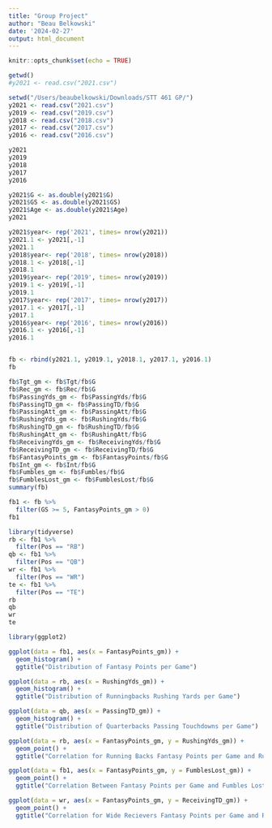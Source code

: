 ```yaml
---
title: "Group Project"
author: "Beau Belkowski"
date: '2024-02-27'
output: html_document
---
```


```r
knitr::opts_chunk$set(echo = TRUE)
```

```r
getwd()
#y2021 <- read.csv("2021.csv")
```

```r
setwd("/Users/beaubelkowski/Downloads/STT 461 GP/")
y2021 <- read.csv("2021.csv")
y2019 <- read.csv("2019.csv")
y2018 <- read.csv("2018.csv")
y2017 <- read.csv("2017.csv")
y2016 <- read.csv("2016.csv")

y2021
y2019
y2018
y2017
y2016
```

```r
y2021$G <- as.double(y2021$G)
y2021$GS <- as.double(y2021$GS)
y2021$Age <- as.double(y2021$Age)
y2021
```

```r
y2021$year<- rep('2021', times= nrow(y2021))
y2021.1 <- y2021[,-1]
y2021.1
y2018$year<- rep('2018', times= nrow(y2018))
y2018.1 <- y2018[,-1]
y2018.1
y2019$year<- rep('2019', times= nrow(y2019))
y2019.1 <- y2019[,-1]
y2019.1
y2017$year<- rep('2017', times= nrow(y2017))
y2017.1 <- y2017[,-1]
y2017.1
y2016$year<- rep('2016', times= nrow(y2016))
y2016.1 <- y2016[,-1]
y2016.1


fb <- rbind(y2021.1, y2019.1, y2018.1, y2017.1, y2016.1)
fb
```
```r
fb$Tgt_gm <- fb$Tgt/fb$G
fb$Rec_gm <- fb$Rec/fb$G
fb$PassingYds_gm <- fb$PassingYds/fb$G
fb$PassingTD_gm <- fb$PassingTD/fb$G
fb$PassingAtt_gm <- fb$PassingAtt/fb$G
fb$RushingYds_gm <- fb$RushingYds/fb$G
fb$RushingTD_gm <- fb$RushingTD/fb$G
fb$RushingAtt_gm <- fb$RushingAtt/fb$G
fb$ReceivingYds_gm <- fb$ReceivingYds/fb$G
fb$ReceivingTD_gm <- fb$ReceivingTD/fb$G
fb$FantasyPoints_gm <- fb$FantasyPoints/fb$G
fb$Int_gm <- fb$Int/fb$G
fb$Fumbles_gm <- fb$Fumbles/fb$G
fb$FumblesLost_gm <- fb$FumblesLost/fb$G
summary(fb)
```

```r
fb1 <- fb %>%
  filter(GS >= 5, FantasyPoints_gm > 0)
fb1
```


```r
library(tidyverse)
rb <- fb1 %>%
  filter(Pos == "RB")
qb <- fb1 %>%
  filter(Pos == "QB")
wr <- fb1 %>%
  filter(Pos == "WR")
te <- fb1 %>%
  filter(Pos == "TE")
rb
qb
wr
te
```

```r
library(ggplot2)

ggplot(data = fb1, aes(x = FantasyPoints_gm)) + 
  geom_histogram() +
  ggtitle("Distribution of Fantasy Points per Game")

ggplot(data = rb, aes(x = RushingYds_gm)) + 
  geom_histogram() +
  ggtitle("Distribution of Runningbacks Rushing Yards per Game")

ggplot(data = qb, aes(x = PassingTD_gm)) + 
  geom_histogram() +
  ggtitle("Distribution of Quarterbacks Passing Touchdowns per Game")

ggplot(data = rb, aes(x = FantasyPoints_gm, y = RushingYds_gm)) + 
  geom_point() +
  ggtitle("Correlation for Running Backs Fantasy Points per Game and Rushing Yards per Game")

ggplot(data = fb1, aes(x = FantasyPoints_gm, y = FumblesLost_gm)) + 
  geom_point() +
  ggtitle("Correlation Between Fantasy Points per Game and Fumbles Lost per Game")

ggplot(data = wr, aes(x = FantasyPoints_gm, y = ReceivingTD_gm)) + 
  geom_point() +
  ggtitle("Correlation for Wide Recievers Fantasy Points per Game and Recieving Touchdowns per Game")
```

